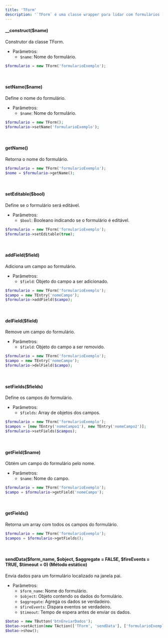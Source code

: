 ```yaml
---
title: 'TForm'
description: '`TForm` é uma classe wrapper para lidar com formulários (derivado da classe `TField`). Ela permite criar e gerenciar formulários de forma dinâmica e interativa dentro de aplicações web.'
---
```


#### __construct($name)
Construtor da classe TForm.

- Parâmetros:
  - `$name`: Nome do formulário.

```php
$formulario = new TForm('formularioExemplo');
```

<br/>

#### setName($name)
Define o nome do formulário.

- Parâmetros:
  - `$name`: Nome do formulário.

```php
$formulario = new TForm();
$formulario->setName('formularioExemplo');
```

<br/>

#### getName()
Retorna o nome do formulário.

```php
$formulario = new TForm('formularioExemplo');
$nome = $formulario->getName();
```

<br/>

#### setEditable($bool)
Define se o formulário será editável.

- Parâmetros:
  - `$bool`: Booleano indicando se o formulário é editável.

```php
$formulario = new TForm('formularioExemplo');
$formulario->setEditable(true);
```

<br/>

#### addField($field)
Adiciona um campo ao formulário.

- Parâmetros:
  - `$field`: Objeto do campo a ser adicionado.

```php
$formulario = new TForm('formularioExemplo');
$campo = new TEntry('nomeCampo');
$formulario->addField($campo);
```

<br/>

#### delField($field)
Remove um campo do formulário.

- Parâmetros:
  - `$field`: Objeto do campo a ser removido.

```php
$formulario = new TForm('formularioExemplo');
$campo = new TEntry('nomeCampo');
$formulario->delField($campo);
```

<br/>

#### setFields($fields)
Define os campos do formulário.

- Parâmetros:
  - `$fields`: Array de objetos dos campos.

```php
$formulario = new TForm('formularioExemplo');
$campos = [new TEntry('nomeCampo1'), new TEntry('nomeCampo2')];
$formulario->setFields($campos);
```

<br/>

#### getField($name)
Obtém um campo do formulário pelo nome.

- Parâmetros:
  - `$name`: Nome do campo.

```php
$formulario = new TForm('formularioExemplo');
$campo = $formulario->getField('nomeCampo');
```

<br/>

#### getFields()
Retorna um array com todos os campos do formulário.

```php
$formulario = new TForm('formularioExemplo');
$campos = $formulario->getFields();
```

<br/>

#### sendData($form_name, $object, $aggregate = FALSE, $fireEvents = TRUE, $timeout = 0) (Método estático)
Envia dados para um formulário localizado na janela pai.

- Parâmetros:
  - `$form_name`: Nome do formulário.
  - `$object`: Objeto contendo os dados do formulário.
  - `$aggregate`: Agrega os dados se verdadeiro.
  - `$fireEvents`: Dispara eventos se verdadeiro.
  - `$timeout`: Tempo de espera antes de enviar os dados.

```php
$botao = new TButton('btnEnviarDados');
$botao->setAction(new TAction(['TForm', 'sendData'], ['formularioExemplo', $objetoDados]), 'Enviar Dados');
$botao->show();
```
